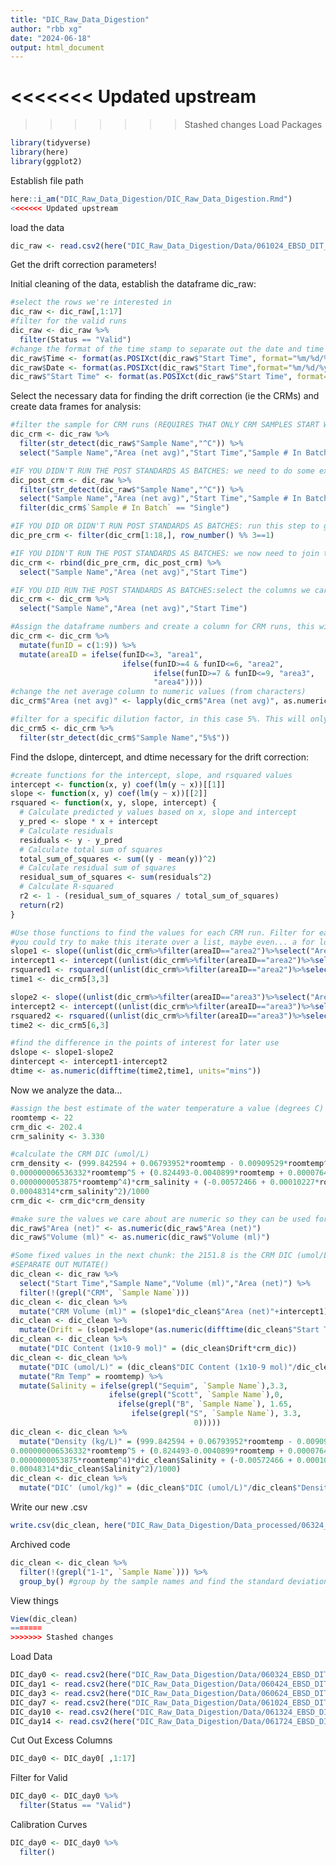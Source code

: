 ```yaml
---
title: "DIC_Raw_Data_Digestion"
author: "rbb xg"
date: "2024-06-18"
output: html_document
---
```

<<<<<<< Updated upstream
=======

>>>>>>> Stashed changes
Load Packages
```r
library(tidyverse)
library(here)
library(ggplot2)
```
Establish file path
```r
here::i_am("DIC_Raw_Data_Digestion/DIC_Raw_Data_Digestion.Rmd")
<<<<<<< Updated upstream
```
load the data
```r
dic_raw <- read.csv2(here("DIC_Raw_Data_Digestion/Data/061024_EBSD_DIT_Day7_DIC.csv"),check.names = F)
```
Get the drift correction parameters!

Initial cleaning of the data, establish the dataframe dic_raw:
```r
#select the rows we're interested in
dic_raw <- dic_raw[,1:17]
#filter for the valid runs
dic_raw <- dic_raw %>%
  filter(Status == "Valid")
#change the format of the time stamp to separate out the date and time
dic_raw$Time <- format(as.POSIXct(dic_raw$"Start Time", format="%m/%d/%y %H:%M:%S"),"%H:%M:%S")
dic_raw$Date <- format(as.POSIXct(dic_raw$"Start Time",format="%m/%d/%y %H:%M:%S"),"%m-%d-%y")
dic_raw$"Start Time" <- format(as.POSIXct(dic_raw$"Start Time", format="%m/%d/%y %H:%M:%S"),"%Y-%m-%d %H:%M:%S")
```
Select the necessary data for finding the drift correction (ie the CRMs) and create data frames for analysis:
```r
#filter the sample for CRM runs (REQUIRES THAT ONLY CRM SAMPLES START WITH A C) and select the columns we'll be working with
dic_crm <- dic_raw %>%
  filter(str_detect(dic_raw$"Sample Name","^C")) %>%
  select("Sample Name","Area (net avg)","Start Time","Sample # In Batch")

#IF YOU DIDN'T RUN THE POST STANDARDS AS BATCHES: we need to do some extra work to get only the CRM timestamps we care about by selecting the single runs separately, then joining the pre and post crm dataframes. If you ran the post standards as a batch, ignore this step and just use the next step
dic_post_crm <- dic_raw %>%
  filter(str_detect(dic_raw$"Sample Name","^C")) %>%
  select("Sample Name","Area (net avg)","Start Time","Sample # In Batch") %>%
  filter(dic_crm$`Sample # In Batch` == "Single")

#IF YOU DID OR DIDN'T RUN POST STANDARDS AS BATCHES: run this step to get every third timestamp for batch runs of CRMs. Depending on the number of batches, you will have to adjust the number you're selecting (could be all). Use this if you ran all your standards as batches, for the rest of the code to work change the name to dic_crm
dic_pre_crm <- filter(dic_crm[1:18,], row_number() %% 3==1)

#IF YOU DIDN'T RUN THE POST STANDARDS AS BATCHES: we now need to join the pre- and post- crm dataframes into one, and select the columns we care about
dic_crm <- rbind(dic_pre_crm, dic_post_crm) %>%
  select("Sample Name","Area (net avg)","Start Time")

#IF YOU DID RUN THE POST STANDARDS AS BATCHES:select the columns we care about
dic_crm <- dic_crm %>%
  select("Sample Name","Area (net avg)","Start Time")

#Assign the dataframe numbers and create a column for CRM runs, this will help if we have multiple dilutions
dic_crm <- dic_crm %>%
  mutate(funID = c(1:9)) %>%
  mutate(areaID = ifelse(funID<=3, "area1",
                         ifelse(funID>=4 & funID<=6, "area2",
                                ifelse(funID>=7 & funID<=9, "area3",
                                "area4"))))
#change the net average column to numeric values (from characters)
dic_crm$"Area (net avg)" <- lapply(dic_crm$"Area (net avg)", as.numeric)

#filter for a specific dilution factor, in this case 5%. This will only work if the 5% is at the end of the CRM sample name
dic_crm5 <- dic_crm %>%
  filter(str_detect(dic_crm$"Sample Name","5%$"))
```
Find the dslope, dintercept, and dtime necessary for the drift correction:
```r
#create functions for the intercept, slope, and rsquared values
intercept <- function(x, y) coef(lm(y ~ x))[[1]]
slope <- function(x, y) coef(lm(y ~ x))[[2]]
rsquared <- function(x, y, slope, intercept) {
  # Calculate predicted y values based on x, slope and intercept
  y_pred <- slope * x + intercept
  # Calculate residuals
  residuals <- y - y_pred
  # Calculate total sum of squares
  total_sum_of_squares <- sum((y - mean(y))^2)
  # Calculate residual sum of squares
  residual_sum_of_squares <- sum(residuals^2)
  # Calculate R-squared
  r2 <- 1 - (residual_sum_of_squares / total_sum_of_squares)
  return(r2)
}

#Use those functions to find the values for each CRM run. Filter for each different CRM run (they should be noted by different areaIDs, as specified in the chunck above). Make sure to remember which slope and intercept go with the dilution and pre- post- crm run
#you could try to make this iterate over a list, maybe even... a for loop?
slope1 <- slope((unlist(dic_crm%>%filter(areaID=="area2")%>%select("Area (net avg)"))),c(1.2,1.5,1.8))  
intercept1 <- intercept((unlist(dic_crm%>%filter(areaID=="area2")%>%select("Area (net avg)"))),c(1.2,1.5,1.8))
rsquared1 <- rsquared((unlist(dic_crm%>%filter(areaID=="area2")%>%select("Area (net avg)"))),c(1.2,1.5,1.8), slope1,intercept1)
time1 <- dic_crm5[3,3]

slope2 <- slope((unlist(dic_crm%>%filter(areaID=="area3")%>%select("Area (net avg)"))),c(1.2,1.5,1.8))  
intercept2 <- intercept((unlist(dic_crm%>%filter(areaID=="area3")%>%select("Area (net avg)"))),c(1.2,1.5,1.8))
rsquared2 <- rsquared((unlist(dic_crm%>%filter(areaID=="area3")%>%select("Area (net avg)"))),c(1.2,1.5,1.8), slope2,intercept2)
time2 <- dic_crm5[6,3]

#find the difference in the points of interest for later use
dslope <- slope1-slope2
dintercept <- intercept1-intercept2
dtime <- as.numeric(difftime(time2,time1, units="mins"))
```
Now we analyze the data...
```r
#assign the best estimate of the water temperature a value (degrees C)
roomtemp <- 22
crm_dic <- 202.4
crm_salinity <- 3.330

#calculate the CRM DIC (umol/L)
crm_density <- (999.842594 + 0.06793952*roomtemp - 0.00909529*roomtemp^2 + 0.0001001685*roomtemp^3 -0.000001120083*roomtemp^4 +
0.000000006536332*roomtemp^5 + (0.824493-0.0040899*roomtemp + 0.000076438*roomtemp^2 - 0.00000082467*roomtemp^3 +
0.0000000053875*roomtemp^4)*crm_salinity + (-0.00572466 + 0.00010227*roomtemp - 0.0000016546*roomtemp^2)*crm_salinity^1.5 +
0.00048314*crm_salinity^2)/1000
crm_dic <- crm_dic*crm_density

#make sure the values we care about are numeric so they can be used for later calculations
dic_raw$"Area (net)" <- as.numeric(dic_raw$"Area (net)")
dic_raw$"Volume (ml)" <- as.numeric(dic_raw$"Volume (ml)")

#Some fixed values in the next chunk: the 2151.8 is the CRM DIC (umol/L) listed on the excel. Salinity is the known salinity, this code is specific to our project and our labeling scheme. Each line is separate because it relies on having the dataframe from the former line.
#SEPARATE OUT MUTATE()
dic_clean <- dic_raw %>%
  select("Start Time","Sample Name","Volume (ml)","Area (net)") %>%
  filter(!(grepl("CRM", `Sample Name`)))
dic_clean <- dic_clean %>%  
  mutate("CRM Volume (ml)" = (slope1*dic_clean$"Area (net)"+intercept1))
dic_clean <- dic_clean %>%
  mutate(Drift = (slope1+dslope*(as.numeric(difftime(dic_clean$"Start Time",time1, units="mins")))/dtime)*dic_clean$"Area (net)"+(intercept1+dintercept*(as.numeric(difftime(dic_clean$"Start Time",time1, units="mins")))/dtime))
dic_clean <- dic_clean %>%
  mutate("DIC Content (1x10-9 mol)" = (dic_clean$Drift*crm_dic))
dic_clean <- dic_clean %>%
  mutate("DIC (umol/L)" = (dic_clean$"DIC Content (1x10-9 mol)"/dic_clean$"Volume (ml)")) %>%
  mutate("Rm Temp" = roomtemp) %>%
  mutate(Salinity = ifelse(grepl("Sequim", `Sample Name`),3.3,
                      ifelse(grepl("Scott", `Sample Name`),0,
                        ifelse(grepl("B", `Sample Name`), 1.65,
                           ifelse(grepl("S", `Sample Name`), 3.3,
                                         0))))) 
dic_clean <- dic_clean %>%
  mutate("Density (kg/L)" = (999.842594 + 0.06793952*roomtemp - 0.00909529*roomtemp^2 + 0.0001001685*roomtemp^3 -0.000001120083*roomtemp^4 +
0.000000006536332*roomtemp^5 + (0.824493-0.0040899*roomtemp + 0.000076438*roomtemp^2 - 0.00000082467*roomtemp^3 +
0.0000000053875*roomtemp^4)*dic_clean$Salinity + (-0.00572466 + 0.00010227*roomtemp - 0.0000016546*roomtemp^2)*dic_clean$Salinity^1.5 +
0.00048314*dic_clean$Salinity^2)/1000) 
dic_clean <- dic_clean %>%
  mutate("DIC' (umol/kg)" = (dic_clean$"DIC (umol/L)"/dic_clean$"Density (kg/L)"))
```
Write our new .csv
```r
write.csv(dic_clean, here("DIC_Raw_Data_Digestion/Data_processed/06324_EBSD_DIT_Day3_DIC_processed.csv"), row.names=FALSE)
```

Archived code
```r
dic_clean <- dic_clean %>%
  filter(!(grepl("1-1", `Sample Name`))) %>%
  group_by() #group by the sample names and find the standard deviation
```

View things
```r
View(dic_clean)
=======
>>>>>>> Stashed changes
```
Load Data
```r
DIC_day0 <- read.csv2(here("DIC_Raw_Data_Digestion/Data/060324_EBSD_DIT_Day0_DIC.csv"), check.names = FALSE)
DIC_day1 <- read.csv2(here("DIC_Raw_Data_Digestion/Data/060424_EBSD_DIT_Day1_DIC.csv"), check.names = FALSE)
DIC_day3 <- read.csv2(here("DIC_Raw_Data_Digestion/Data/060624_EBSD_DIT_Day3_DIC.csv"), check.names = FALSE)
DIC_day7 <- read.csv2(here("DIC_Raw_Data_Digestion/Data/061024_EBSD_DIT_Day7_DIC.csv"), check.names = FALSE)
DIC_day10 <- read.csv2(here("DIC_Raw_Data_Digestion/Data/061324_EBSD_DIT_Day10_DIC.csv"), check.names = FALSE)
DIC_day14 <- read.csv2(here("DIC_Raw_Data_Digestion/Data/061724_EBSD_DIT_Day14_DIC.csv"), check.names = FALSE)
```
Cut Out Excess Columns
```r
DIC_day0 <- DIC_day0[ ,1:17]
```
Filter for Valid
```r
DIC_day0 <- DIC_day0 %>% 
  filter(Status == "Valid")
```
Calibration Curves
```r
DIC_day0 <- DIC_day0 %>%
  filter()
```











